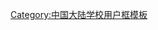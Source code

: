 {{Userbox
  |border-c = #000000
  |border-s = 1
  |id-c     = #9F0000 
  |id-s     = 13
  |id-fc    = #EEC900
  |info-c   = #00C900
  |info-s   = 12
  |info-fc  = #000000
  |id       = 豫章
  |info     = 这位维基人是'''[[南昌市豫章中学|豫章中學]]'''的老师、校友或学生。
  |usercategory = 南昌市豫章中学维基人
 }}
<noinclude>[[Category:中国大陆学校用户框模板]]</noinclude>